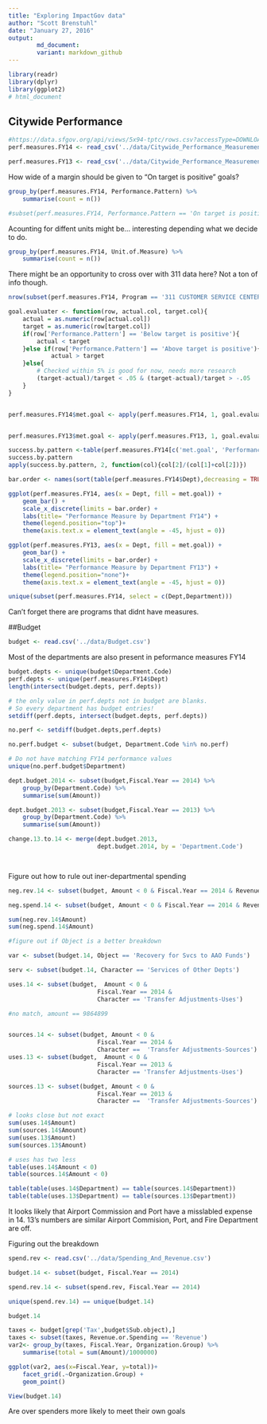 ```yaml
---
title: "Exploring ImpactGov data"
author: "Scott Brenstuhl"
date: "January 27, 2016"
output:
        md_document:
        variant: markdown_github
---
```


```r
library(readr)
library(dplyr)
library(ggplot2)
# html_document
```

## Citywide Performance

```r
#https://data.sfgov.org/api/views/5x94-tptc/rows.csv?accessType=DOWNLOAD
perf.measures.FY14 <- read_csv('../data/Citywide_Performance_Measurement_Annual_Report_FY14_Dataset.csv')

perf.measures.FY13 <- read_csv('../data/Citywide_Performance_Measurement_Annual_Report_FY13_Dataset.csv')
```

How wide of a margin should be given to "On target is positive"
goals?
```r
group_by(perf.measures.FY14, Performance.Pattern) %>%
    summarise(count = n())

#subset(perf.measures.FY14, Performance.Pattern == 'On target is positive')
```

Acounting for diffent units might be... interesting depending what we decide to
do.
```r
group_by(perf.measures.FY14, Unit.of.Measure) %>%
    summarise(count = n())
```

There might be an opportunity to cross over with 311 data here? Not a ton of
info though.
```r
nrow(subset(perf.measures.FY14, Program == '311 CUSTOMER SERVICE CENTER'))
```

```r
goal.evaluater <- function(row, actual.col, target.col){
    actual = as.numeric(row[actual.col])
    target = as.numeric(row[target.col])
    if(row['Performance.Pattern'] == 'Below target is positive'){
        actual < target
    }else if(row['Performance.Pattern'] == 'Above target is positive'){
            actual > target
    }else{
        # Checked within 5% is good for now, needs more research
        (target-actual)/target < .05 & (target-actual)/target > -.05
    }
}


perf.measures.FY14$met.goal <- apply(perf.measures.FY14, 1, goal.evaluater, 'FY.2014...Total.Actual.Data', 'FY.2014...Total.Target.Data')


perf.measures.FY13$met.goal <- apply(perf.measures.FY13, 1, goal.evaluater, 'FY.2013...Total.Actual.Data', 'FY.2013...Total.Target.Data')

success.by.pattern <-table(perf.measures.FY14[c('met.goal', 'Performance.Pattern')])
success.by.pattern
apply(success.by.pattern, 2, function(col){col[2]/(col[1]+col[2])})

```

```r
bar.order <- names(sort(table(perf.measures.FY14$Dept),decreasing = TRUE))

ggplot(perf.measures.FY14, aes(x = Dept, fill = met.goal)) +
    geom_bar() +
    scale_x_discrete(limits = bar.order) +
    labs(title= "Performance Measure by Department FY14") +
    theme(legend.position="top")+
    theme(axis.text.x = element_text(angle = -45, hjust = 0))

ggplot(perf.measures.FY13, aes(x = Dept, fill = met.goal)) +
    geom_bar() +
    scale_x_discrete(limits = bar.order) +
    labs(title= "Performance Measure by Department FY13") +
    theme(legend.position="none")+
    theme(axis.text.x = element_text(angle = -45, hjust = 0))

unique(subset(perf.measures.FY14, select = c(Dept,Department)))
```

Can't forget there are programs that didnt have measures.


##Budget

```r
budget <- read.csv('../data/Budget.csv')
```

Most of the departments are also present in peformance measures FY14
```r
budget.depts <- unique(budget$Department.Code)
perf.depts <- unique(perf.measures.FY14$Dept)
length(intersect(budget.depts, perf.depts))

# the only value in perf.depts not in budget are blanks.
# So every department has budget entries!
setdiff(perf.depts, intersect(budget.depts, perf.depts))

no.perf <- setdiff(budget.depts,perf.depts)

no.perf.budget <- subset(budget, Department.Code %in% no.perf)

# Do not have matching FY14 performance values
unique(no.perf.budget$Department)
```


```r

dept.budget.2014 <- subset(budget,Fiscal.Year == 2014) %>%
    group_by(Department.Code) %>%
    summarise(sum(Amount))

dept.budget.2013 <- subset(budget,Fiscal.Year == 2013) %>%
    group_by(Department.Code) %>%
    summarise(sum(Amount))

change.13.to.14 <- merge(dept.budget.2013,
                         dept.budget.2014, by = 'Department.Code')

 

```

Figure out how to rule out iner-departmental spending

```r
neg.rev.14 <- subset(budget, Amount < 0 & Fiscal.Year == 2014 & Revenue.or.Spending == 'Revenue')

neg.spend.14 <- subset(budget, Amount < 0 & Fiscal.Year == 2014 & Revenue.or.Spending == 'Spending')

sum(neg.rev.14$Amount)
sum(neg.spend.14$Amount)

#figure out if Object is a better breakdown

var <- subset(budget.14, Object == 'Recovery for Svcs to AAO Funds')

serv <- subset(budget.14, Character == 'Services of Other Depts')

uses.14 <- subset(budget,  Amount < 0 & 
                         Fiscal.Year == 2014 & 
                         Character == 'Transfer Adjustments-Uses')

#no match, amount == 9864899


sources.14 <- subset(budget, Amount < 0 & 
                         Fiscal.Year == 2014 & 
                         Character ==  'Transfer Adjustments-Sources')
uses.13 <- subset(budget,  Amount < 0 & 
                         Fiscal.Year == 2013 & 
                         Character == 'Transfer Adjustments-Uses')

sources.13 <- subset(budget, Amount < 0 & 
                         Fiscal.Year == 2013 & 
                         Character ==  'Transfer Adjustments-Sources')

# looks close but not exact
sum(uses.14$Amount)
sum(sources.14$Amount)
sum(uses.13$Amount)
sum(sources.13$Amount)

# uses has two less
table(uses.14$Amount < 0)
table(sources.14$Amount < 0)

table(table(uses.14$Department) == table(sources.14$Department))
table(table(uses.13$Department) == table(sources.13$Department))
```

It looks likely that Airport Commission and Port have a misslabled expense in 14.
13's numbers are similar Airport Commision, Port, and Fire Department are off.

Figuring out the breakdown 

```r
spend.rev <- read.csv('../data/Spending_And_Revenue.csv')

budget.14 <- subset(budget, Fiscal.Year == 2014)

spend.rev.14 <- subset(spend.rev, Fiscal.Year == 2014)

unique(spend.rev.14) == unique(budget.14)

budget.14 

```

```r
taxes <- budget[grep('Tax',budget$Sub.object),]
taxes <- subset(taxes, Revenue.or.Spending == 'Revenue')
var2<- group_by(taxes, Fiscal.Year, Organization.Group) %>%
    summarise(total = sum(Amount)/1000000)

ggplot(var2, aes(x=Fiscal.Year, y=total))+
    facet_grid(.~Organization.Group) +
    geom_point()

```

```r
View(budget.14)

```

Are over spenders more likely to meet their own goals
